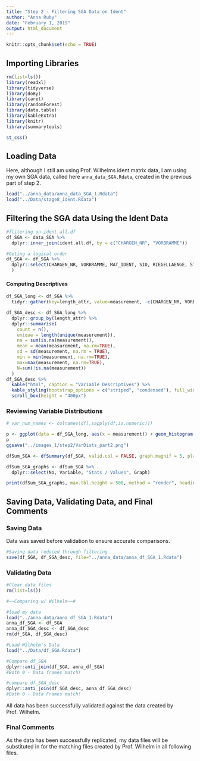 ---
title: "Step 2 - Filtering SGA Data on Ident"
author: "Anna Ruby"
date: "February 1, 2019"
output: html_document
---

```{r setup, include=FALSE}
knitr::opts_chunk$set(echo = TRUE)
```

## Importing Libraries

```{r ImportLibraries, echo=FALSE, warning=FALSE}
rm(list=ls())
library(readxl)
library(tidyverse)
library(doBy)
library(caret)
library(randomForest)
library(data.table)
library(kableExtra)
library(knitr)
library(summarytools)
```

```{r, echo = FALSE}
st_css()
```

## Loading Data

Here, although I still am using Prof. Wilhelms ident matrix data, I am using my own SGA data, called here `anna_data_SGA.Rdata`, created in the previous part of step 2.

```{r LoadData}
load("../anna_data/anna_data_SGA_1.Rdata")
load("../Data/stage8_ident.Rdata")
```

## Filtering the SGA data Using the Ident Data

```{r Filter}
#flitering on ident.all.df 
df_SGA <- data_SGA %>%
  dplyr::inner_join(ident.all.df, by = c("CHARGEN_NR", "VORBRAMME"))

#Geting a logical order
df_SGA <- df_SGA %>%
  dplyr::select(CHARGEN_NR, VORBRAMME, MAT_IDENT, SID, RIEGELLAENGE, STRANGNUMMER, VORG_HAUPTAGGREGAT, everything()
  )
```

#### Computing Descriptives

```{r Desccriptives1, echo = FALSE}
df_SGA_long <- df_SGA %>%
  tidyr::gather(key=length_attr, value=measurement, -c(CHARGEN_NR, VORBRAMME, MAT_IDENT, SID, RIEGELLAENGE, VORG_HAUPTAGGREGAT))

df_SGA_desc <- df_SGA_long %>% 
  dplyr::group_by(length_attr) %>% 
  dplyr::summarise(
    count = n(),
    unique = length(unique(measurement)), 
    na = sum(is.na(measurement)), 
    mean = mean(measurement, na.rm=TRUE), 
    sd = sd(measurement, na.rm = TRUE),
    min = min(measurement, na.rm=TRUE), 
    max=max(measurement, na.rm=TRUE), 
    N=sum(!is.na(measurement))
  )
df_SGA_desc %>% 
  kable("html", caption = "Variable Descriptives") %>%
  kable_styling(bootstrap_options = c("striped", "condensed"), full_width = F, position = "center") %>%
  scroll_box(height = "400px")
```  


### Reviewing Variable Distributions

```{r Plot1, echo = FALSE, fig.height=10}
# var_num_names <- colnames(df[,sapply(df,is.numeric)])

p <- ggplot(data = df_SGA_long, aes(x = measurement)) + geom_histogram() + facet_wrap(~length_attr,  scales = "free") 
p 
ggsave("../images_1/step2/VarDists_part2.png")
```

```{r SGASum, results="asis", prompt=FALSE, cache=FALSE, echo = FALSE}
dfSum_SGA <- dfSummary(df_SGA, valid.col = FALSE, graph.magnif = 5, plain.ascii = FALSE, footnote = NA)

dfSum_SGA_graphs <- dfSum_SGA %>%
  dplyr::select(No, Variable, "Stats / Values", Graph)

print(dfSum_SGA_graphs, max.tbl.height = 500, method = "render", headings = FALSE, bootstrap.css = FALSE)
```

## Saving Data, Validating Data, and Final Comments  
### Saving Data

Data was saved before validation to ensure accurate comparisons.

```{r SaveData}
#Saving data reduced through filtering
save(df_SGA, df_SGA_desc, file="../anna_data/anna_df_SGA_1.Rdata")
``` 

### Validating Data

```{r ValidateData}
#Clear data files
rm(list=ls())

#~~Comparing w/ Wilhelm~~#

#load my data
load("../anna_data/anna_df_SGA_1.Rdata")
anna_df_SGA <- df_SGA
anna_df_SGA_desc <- df_SGA_desc
rm(df_SGA, df_SGA_desc)

#Load Wilhelm's Data
load("../Data/df_SGA.Rdata")

#Compare df_SGA
dplyr::anti_join(df_SGA, anna_df_SGA)
#Both 0 - Data frames match!

#compare df_SGA_desc
dplyr::anti_join(df_SGA_desc, anna_df_SGA_desc)
#Both 0 - Data Frames match!
```  

All data has been successfully validated against the data created by Prof. Wilhelm.  

### Final Comments  
As the data has been successfully replicated, my data files will be substituted in for the matching files created by Prof. Wilhelm in all following files.